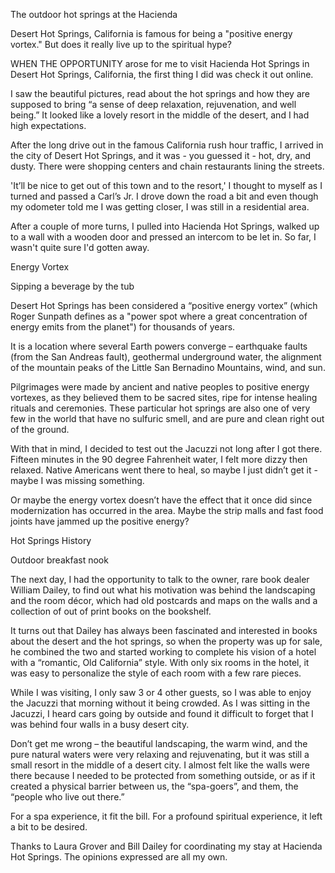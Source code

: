 The outdoor hot springs at the Hacienda

Desert Hot Springs, California is famous for being a "positive energy vortex." But does it really live up to the spiritual hype?

WHEN THE OPPORTUNITY arose for me to visit Hacienda Hot Springs in Desert Hot Springs, California, the first thing I did was check it out online.  

I saw the beautiful pictures, read about the hot springs and how they are supposed to bring “a sense of deep relaxation, rejuvenation, and well being.” It looked like a lovely resort in the middle of the desert, and I had high expectations.

After the long drive out in the famous California rush hour traffic, I arrived in the city of Desert Hot Springs, and it was - you guessed it - hot, dry, and dusty.  There were shopping centers and chain restaurants lining the streets.  

'It’ll be nice to get out of this town and to the resort,' I thought to myself as I turned and passed a Carl’s Jr.  I drove down the road a bit and even though my odometer told me I was getting closer, I was still in a residential area.  

After a couple of more turns, I pulled into Hacienda Hot Springs, walked up to a wall with a wooden door and pressed an intercom to be let in. So far, I wasn't quite sure I'd gotten away.

Energy Vortex

Sipping a beverage by the tub

Desert Hot Springs has been considered a “positive energy vortex” (which Roger Sunpath defines as a "power spot where a great concentration of energy emits from the planet") for thousands of years.  

It is a location where several Earth powers converge – earthquake faults (from the San Andreas fault), geothermal underground water, the alignment of the mountain peaks of the Little San Bernadino Mountains, wind, and sun.  

Pilgrimages were made by ancient and native peoples to positive energy vortexes, as they believed them to be sacred sites, ripe for intense healing rituals and ceremonies. These particular hot springs are also one of very few in the world that have no sulfuric smell, and are pure and clean right out of the ground. 

With that in mind, I decided to test out the Jacuzzi not long after I got there.  Fifteen minutes in the 90 degree Fahrenheit water, I felt more dizzy then relaxed.  Native Americans went there to heal, so maybe I just didn’t get it - maybe I was missing something.  

Or maybe the energy vortex doesn’t have the effect that it once did since modernization has occurred in the area. Maybe the strip malls and fast food joints have jammed up the positive energy?

Hot Springs History 

Outdoor breakfast nook

The next day, I had the opportunity to talk to the owner, rare book dealer William Dailey, to find out what his motivation was behind the landscaping and the room décor, which had old postcards and maps on the walls and a collection of out of print books on the bookshelf.  

It turns out that Dailey has always been fascinated and interested in books about the desert and the hot springs, so when the property was up for sale, he combined the two and started working to complete his vision of a hotel with a “romantic, Old California” style.  With only six rooms in the hotel, it was easy to personalize the style of each room with a few rare pieces.

While I was visiting, I only saw 3 or 4 other guests, so I was able to enjoy the Jacuzzi that morning without it being crowded.  As I was sitting in the Jacuzzi, I heard cars going by outside and found it difficult to forget that I was behind four walls in a busy desert city.  

Don’t get me wrong – the beautiful landscaping, the warm wind, and the pure natural waters were very relaxing and rejuvenating, but it was still a small resort in the middle of a desert city.  I almost felt like the walls were there because I needed to be protected from something outside, or as if it created a physical barrier between us, the “spa-goers”, and them, the “people who live out there.”

For a spa experience, it fit the bill. For a profound spiritual experience, it left a bit to be desired.

Thanks to Laura Grover and Bill Dailey for coordinating my stay at Hacienda Hot Springs.  The opinions expressed are all my own.